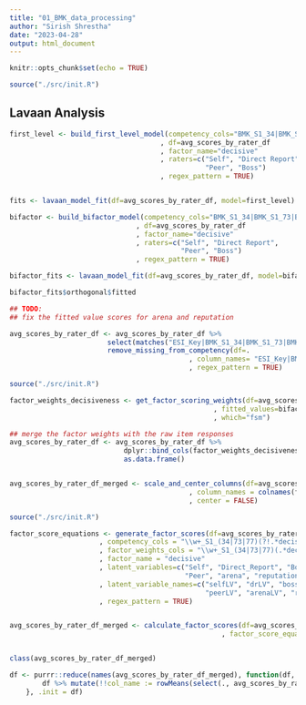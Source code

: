 ```yaml
---
title: "01_BMK_data_processing"
author: "Sirish Shrestha"
date: "2023-04-28"
output: html_document
---
```


```r

knitr::opts_chunk$set(echo = TRUE)

source("./src/init.R")

```


## Lavaan Analysis

```r

first_level <- build_first_level_model(competency_cols="BMK_S1_34|BMK_S1_73|BMK_S1_77"
                                     , df=avg_scores_by_rater_df
                                     , factor_name="decisive"
                                     , raters=c("Self", "Direct Report",
                                                "Peer", "Boss")
                                     , regex_pattern = TRUE)


fits <- lavaan_model_fit(df=avg_scores_by_rater_df, model=first_level)

```



```r

bifactor <- build_bifactor_model(competency_cols="BMK_S1_34|BMK_S1_73|BMK_S1_77"
                               , df=avg_scores_by_rater_df
                               , factor_name="decisive"
                               , raters=c("Self", "Direct Report",
                                          "Peer", "Boss")
                               , regex_pattern = TRUE)

bifactor_fits <- lavaan_model_fit(df=avg_scores_by_rater_df, model=bifactor)

bifactor_fits$orthogonal$fitted

## TODO: 
## fix the fitted value scores for arena and reputation

```



```r

avg_scores_by_rater_df <- avg_scores_by_rater_df %>% 
                        select(matches("ESI_Key|BMK_S1_34|BMK_S1_73|BMK_S1_77|BMK_S2_8|BMK_S2_13|BMK_S2_15|BMK_S2_19|BMK_S2_22|BMK_S2_17|BMK_S2_25|BMK_S2_35|BMK_S2_18|BMK_S2_21|BMK_S2_23|BMK_S2_28|BMK_S2_30|BMK_S2_34|BMK_S2_36|BMK_S2_6|BMK_S2_7|BMK_S2_12|BMK_S2_14|BMK_S2_10|BMK_S2_5|BMK_S2_16|BMK_S2_26|BMK_S2_24|BMK_S2_33|BMK_S2_2|BMK_S2_20|BMK_S2_27|BMK_S2_29|BMK_S2_31|BMK_S2_32|BMK_S2_3|BMK_S2_4|BMK_S2_1|BMK_S2_11|BMK_S2_9|BMK_S5_1|BMK_S5_2|BMK_S5_3|BMK_S5_4|BMK_S5_5|BMK_S5_6|BMK_S5_7|BMK_S5_8|BMK_S5_9")) %>% 
                        remove_missing_from_competency(df=.
                                            , column_names= "ESI_Key|BMK_S1_34|BMK_S1_73|BMK_S1_77"
                                            , regex_pattern = TRUE)


```



```r

source("./src/init.R")

factor_weights_decisiveness <- get_factor_scoring_weights(df=avg_scores_by_rater_df
                                                  , fitted_values=bifactor_fits$orthogonal$fitted
                                                  , which="fsm")

## merge the factor weights with the raw item responses
avg_scores_by_rater_df <- avg_scores_by_rater_df %>% 
                            dplyr::bind_cols(factor_weights_decisiveness) %>%
                            as.data.frame()


avg_scores_by_rater_df_merged <- scale_and_center_columns(df=avg_scores_by_rater_df
                                            , column_names = colnames(factor_weights_decisiveness)
                                            , center = FALSE)


```




```r

source("./src/init.R")

factor_score_equations <- generate_factor_scores(df=avg_scores_by_rater_df_merged
                      , competency_cols = "\\w+_S1_(34|73|77)(?!.*decisive).*"
                      , factor_weights_cols = "\\w+_S1_(34|73|77)(.*decisive)."
                      , factor_name = "decisive"
                      , latent_variables=c("Self", "Direct_Report", "Boss", 
                                           "Peer", "arena", "reputation")
                      , latent_variable_names=c("selfLV", "drLV", "bossLV", 
                                                "peerLV", "arenaLV", "reputationLV")
                      , regex_pattern = TRUE)


avg_scores_by_rater_df_merged <- calculate_factor_scores(df=avg_scores_by_rater_df_merged
                                                    , factor_score_equations=factor_score_equations)


class(avg_scores_by_rater_df_merged)

```



```r

df <- purrr::reduce(names(avg_scores_by_rater_df_merged), function(df, col_name){
        df %>% mutate(!!col_name := rowMeans(select(., avg_scores_by_rater_df_merged[[col_name]])))
    }, .init = df)


```

